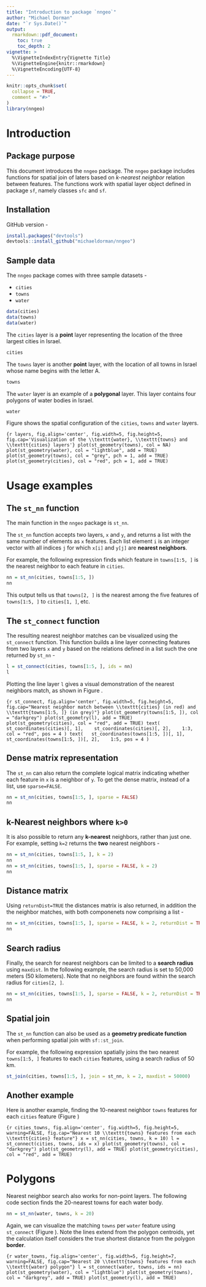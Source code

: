 ```yaml
---
title: "Introduction to package `nngeo`"
author: "Michael Dorman"
date: "`r Sys.Date()`"
output: 
  rmarkdown::pdf_document:
    toc: true
    toc_depth: 2
vignette: >
  %\VignetteIndexEntry{Vignette Title}
  %\VignetteEngine{knitr::rmarkdown}
  %\VignetteEncoding{UTF-8}
---
```


```r
knitr::opts_chunk$set(
  collapse = TRUE,
  comment = "#>"
)
library(nngeo)
```

# Introduction

## Package purpose

This document introduces the `nngeo` package. The `nngeo` package includes functions for spatial join of laters based on *k-nearest neighbor* relation between features. The functions work with spatial layer object defined in package `sf`, namely classes `sfc` and `sf`. 

## Installation

GitHub version -

``` r
install.packages("devtools")
devtools::install_github("michaeldorman/nngeo")
```

## Sample data

The `nngeo` package comes with three sample datasets - 

* `cities`
* `towns`
* `water`

```r
data(cities)
data(towns)
data(water)
```

The `cities` layer is a **point** layer representing the location of the three largest cities in Israel. 

```r
cities
```

The `towns` layer is another **point** layer, with the location of all towns in Israel whose name begins with the letter A. 

```r
towns
```

The `water` layer is an example of a **polygonal** layer. This layer contains four polygons of water bodies in Israel.

```r
water
```

Figure \ref{fig:layers} shows the spatial configuration of the `cities`, `towns` and `water` layers.

```{r layers, fig.align='center', fig.width=5, fig.height=5, fig.cap='Visualization of the \\texttt{water}, \\texttt{towns} and \\texttt{cities} layers'}
plot(st_geometry(towns), col = NA)
plot(st_geometry(water), col = "lightblue", add = TRUE)
plot(st_geometry(towns), col = "grey", pch = 1, add = TRUE)
plot(st_geometry(cities), col = "red", pch = 1, add = TRUE)
```

# Usage examples

## The `st_nn` function

The main function in the `nngeo` package is `st_nn`. 

The `st_nn` function accepts two layers, `x` and `y`, and returns a list with the same number of elements as `x` features. Each list element `i` is an integer vector with all indices `j` for which `x[i]` and `y[j]` are **nearest neighbors**. 

For example, the following expression finds which feature in `towns[1:5, ]` is the nearest neighbor to each feature in `cities`. 

```r
nn = st_nn(cities, towns[1:5, ])
nn
```

This output tells us that `towns[2, ]` is the nearest among the five features of `towns[1:5, ]` to `cities[1, ]`, etc.

## The `st_connect` function

The resulting nearest neighbor matches can be visualized using the `st_connect` function. This function builds a line layer connecting features from two layers `x` and `y` based on the relations defined in a list such the one returned by `st_nn` - 

```r
l = st_connect(cities, towns[1:5, ], ids = nn)
l
```

Plotting the line layer `l` gives a visual demonstration of the nearest neighbors match, as shown in Figure \ref{fig:st_connect}.

```{r st_connect, fig.align='center', fig.width=5, fig.height=5, fig.cap="Nearest neighbor match between \\texttt{cities} (in red) and \\texttt{towns[1:5, ]} (in grey)"}
plot(st_geometry(towns[1:5, ]), col = "darkgrey")
plot(st_geometry(l), add = TRUE)
plot(st_geometry(cities), col = "red", add = TRUE)
text(
  st_coordinates(cities)[, 1], 
  st_coordinates(cities)[, 2], 
  1:3, col = "red", pos = 4
)
text(
  st_coordinates(towns[1:5, ])[, 1], 
  st_coordinates(towns[1:5, ])[, 2], 
  1:5, pos = 4
)
```

## Dense matrix representation

The `st_nn` can also return the complete logical matrix indicating whether each feature in `x` is a neighbor of `y`. To get the dense matrix, instead of a list, use `sparse=FALSE`.

```r
nn = st_nn(cities, towns[1:5, ], sparse = FALSE)
nn
```

## k-Nearest neighbors where `k>0`

It is also possible to return any **k-nearest** neighbors, rather than just one. For example, setting `k=2` returns the **two** nearest neighbors - 

```r
nn = st_nn(cities, towns[1:5, ], k = 2)
nn
nn = st_nn(cities, towns[1:5, ], sparse = FALSE, k = 2)
nn
```

## Distance matrix

Using `returnDist=TRUE` the distances matrix is also returned, in addition the the neighbor matches, with both componenets now comprising a list - 

```r
nn = st_nn(cities, towns[1:5, ], sparse = FALSE, k = 2, returnDist = TRUE)
nn
```

## Search radius

Finally, the search for nearest neighbors can be limited to a **search radius** using `maxdist`. In the following example, the search radius is set to 50,000 meters (50 kilometers). Note that no neighbors are found within the search radius for `cities[2, ]`.

```r
nn = st_nn(cities, towns[1:5, ], sparse = FALSE, k = 2, returnDist = TRUE, maxdist = 50000)
nn
```

## Spatial join

The `st_nn` function can also be used as a **geometry predicate function** when performing spatial join with `sf::st_join`. 

For example, the following expression spatially joins the two nearest `towns[1:5, ]` features to each `cities` features, using a search radius of 50 km. 

```r
st_join(cities, towns[1:5, ], join = st_nn, k = 2, maxdist = 50000)
```


## Another example

Here is another example, finding the 10-nearest neighbor `towns` features for each `cities` feature (Figure \ref{fig:cities_towns})

```{r cities_towns, fig.align='center', fig.width=5, fig.height=5, warning=FALSE, fig.cap="Nearest 10 \\texttt{towns} features from each \\texttt{cities} feature"}
x = st_nn(cities, towns, k = 10)
l = st_connect(cities, towns, ids = x)
plot(st_geometry(towns), col = "darkgrey")
plot(st_geometry(l), add = TRUE)
plot(st_geometry(cities), col = "red", add = TRUE)
```

# Polygons

Nearest neighbor search also works for non-point layers. The following code section finds the 20-nearest towns for each water body. 

```r
nn = st_nn(water, towns, k = 20)
```

Again, we can visualize the matching `towns` per `water` feature using `st_connect` (Figure \ref{fig:water_towns}). Note the lines extend from the polygon centroids, yet the calculation itself considers the true shortest distance from the polygon **border**.

```{r water_towns, fig.align='center', fig.width=5, fig.height=7, warning=FALSE, fig.cap="Nearest 20 \\texttt{towns} features from each \\texttt{water} polygon"}
l = st_connect(water, towns, ids = nn)
plot(st_geometry(water), col = "lightblue")
plot(st_geometry(towns), col = "darkgrey", add = TRUE)
plot(st_geometry(l), add = TRUE)
```




















